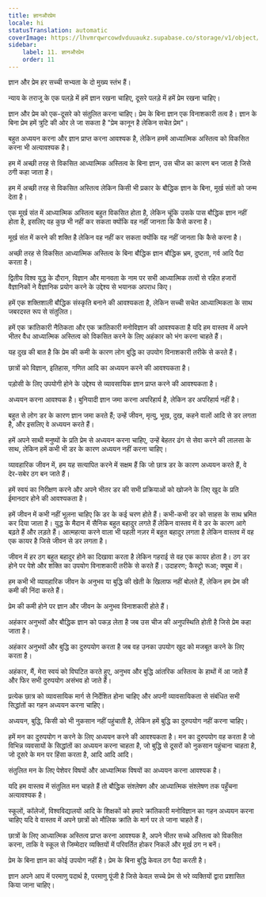 ```yaml
---
title: ज्ञानऔरप्रेम
locale: hi
statusTranslation: automatic
coverImage: https://lhvmrqwrcowdvduuaukz.supabase.co/storage/v1/object/public/strapi-uploads/small_cover-educacion-fundamental.webp-2d51a7828a2b1309555be27f7e2a61a0.webp
sidebar:
    label: 11. ज्ञानऔरप्रेम
    order: 11
---
```

ज्ञान और प्रेम हर सच्ची सभ्यता के दो मुख्य स्तंभ हैं।

न्याय के तराजू के एक पलड़े में हमें ज्ञान रखना चाहिए, दूसरे पलड़े में हमें प्रेम रखना चाहिए।

ज्ञान और प्रेम को एक-दूसरे को संतुलित करना चाहिए। प्रेम के बिना ज्ञान एक विनाशकारी तत्व है। ज्ञान के बिना प्रेम हमें त्रुटि की ओर ले जा सकता है "प्रेम कानून है लेकिन सचेत प्रेम"।

बहुत अध्ययन करना और ज्ञान प्राप्त करना आवश्यक है, लेकिन हममें आध्यात्मिक अस्तित्व को विकसित करना भी अत्यावश्यक है।

हम में अच्छी तरह से विकसित आध्यात्मिक अस्तित्व के बिना ज्ञान, उस चीज का कारण बन जाता है जिसे ठगी कहा जाता है।

हम में अच्छी तरह से विकसित अस्तित्व लेकिन किसी भी प्रकार के बौद्धिक ज्ञान के बिना, मूर्ख संतों को जन्म देता है।

एक मूर्ख संत में आध्यात्मिक अस्तित्व बहुत विकसित होता है, लेकिन चूंकि उसके पास बौद्धिक ज्ञान नहीं होता है, इसलिए वह कुछ भी नहीं कर सकता क्योंकि वह नहीं जानता कि कैसे करना है।

मूर्ख संत में करने की शक्ति है लेकिन वह नहीं कर सकता क्योंकि वह नहीं जानता कि कैसे करना है।

अच्छी तरह से विकसित आध्यात्मिक अस्तित्व के बिना बौद्धिक ज्ञान बौद्धिक भ्रम, दुष्टता, गर्व आदि पैदा करता है।

द्वितीय विश्व युद्ध के दौरान, विज्ञान और मानवता के नाम पर सभी आध्यात्मिक तत्वों से रहित हजारों वैज्ञानिकों ने वैज्ञानिक प्रयोग करने के उद्देश्य से भयानक अपराध किए।

हमें एक शक्तिशाली बौद्धिक संस्कृति बनाने की आवश्यकता है, लेकिन सच्ची सचेत आध्यात्मिकता के साथ जबरदस्त रूप से संतुलित।

हमें एक क्रांतिकारी नैतिकता और एक क्रांतिकारी मनोविज्ञान की आवश्यकता है यदि हम वास्तव में अपने भीतर वैध आध्यात्मिक अस्तित्व को विकसित करने के लिए अहंकार को भंग करना चाहते हैं।

यह दुख की बात है कि प्रेम की कमी के कारण लोग बुद्धि का उपयोग विनाशकारी तरीके से करते हैं।

छात्रों को विज्ञान, इतिहास, गणित आदि का अध्ययन करने की आवश्यकता है।

पड़ोसी के लिए उपयोगी होने के उद्देश्य से व्यावसायिक ज्ञान प्राप्त करने की आवश्यकता है।

अध्ययन करना आवश्यक है। बुनियादी ज्ञान जमा करना अपरिहार्य है, लेकिन डर अपरिहार्य नहीं है।

बहुत से लोग डर के कारण ज्ञान जमा करते हैं; उन्हें जीवन, मृत्यु, भूख, दुख, कहने वालों आदि से डर लगता है, और इसलिए वे अध्ययन करते हैं।

हमें अपने साथी मनुष्यों के प्रति प्रेम से अध्ययन करना चाहिए, उन्हें बेहतर ढंग से सेवा करने की लालसा के साथ, लेकिन हमें कभी भी डर के कारण अध्ययन नहीं करना चाहिए।

व्यावहारिक जीवन में, हम यह सत्यापित करने में सक्षम हैं कि जो छात्र डर के कारण अध्ययन करते हैं, वे देर-सबेर ठग बन जाते हैं।

हमें स्वयं का निरीक्षण करने और अपने भीतर डर की सभी प्रक्रियाओं को खोजने के लिए खुद के प्रति ईमानदार होने की आवश्यकता है।

हमें जीवन में कभी नहीं भूलना चाहिए कि डर के कई चरण होते हैं। कभी-कभी डर को साहस के साथ भ्रमित कर दिया जाता है। युद्ध के मैदान में सैनिक बहुत बहादुर लगते हैं लेकिन वास्तव में वे डर के कारण आगे बढ़ते हैं और लड़ते हैं। आत्महत्या करने वाला भी पहली नज़र में बहुत बहादुर लगता है लेकिन वास्तव में वह एक कायर है जिसे जीवन से डर लगता है।

जीवन में हर ठग बहुत बहादुर होने का दिखावा करता है लेकिन गहराई से वह एक कायर होता है। ठग डर होने पर पेशे और शक्ति का उपयोग विनाशकारी तरीके से करते हैं। उदाहरण; कैस्ट्रो रूआ; क्यूबा में।

हम कभी भी व्यावहारिक जीवन के अनुभव या बुद्धि की खेती के खिलाफ नहीं बोलते हैं, लेकिन हम प्रेम की कमी की निंदा करते हैं।

प्रेम की कमी होने पर ज्ञान और जीवन के अनुभव विनाशकारी होते हैं।

अहंकार अनुभवों और बौद्धिक ज्ञान को पकड़ लेता है जब उस चीज की अनुपस्थिति होती है जिसे प्रेम कहा जाता है।

अहंकार अनुभवों और बुद्धि का दुरुपयोग करता है जब वह उनका उपयोग खुद को मजबूत करने के लिए करता है।

अहंकार, मैं, मेरा स्वयं को विघटित करते हुए, अनुभव और बुद्धि आंतरिक अस्तित्व के हाथों में आ जाते हैं और फिर सभी दुरुपयोग असंभव हो जाते हैं।

प्रत्येक छात्र को व्यावसायिक मार्ग से निर्देशित होना चाहिए और अपनी व्यावसायिकता से संबंधित सभी सिद्धांतों का गहन अध्ययन करना चाहिए।

अध्ययन, बुद्धि, किसी को भी नुकसान नहीं पहुंचाती है, लेकिन हमें बुद्धि का दुरुपयोग नहीं करना चाहिए।

हमें मन का दुरुपयोग न करने के लिए अध्ययन करने की आवश्यकता है। मन का दुरुपयोग वह करता है जो विभिन्न व्यवसायों के सिद्धांतों का अध्ययन करना चाहता है, जो बुद्धि से दूसरों को नुकसान पहुंचाना चाहता है, जो दूसरे के मन पर हिंसा करता है, आदि आदि आदि।

संतुलित मन के लिए पेशेवर विषयों और आध्यात्मिक विषयों का अध्ययन करना आवश्यक है।

यदि हम वास्तव में संतुलित मन चाहते हैं तो बौद्धिक संश्लेषण और आध्यात्मिक संश्लेषण तक पहुँचना अत्यावश्यक है।

स्कूलों, कॉलेजों, विश्वविद्यालयों आदि के शिक्षकों को हमारे क्रांतिकारी मनोविज्ञान का गहन अध्ययन करना चाहिए यदि वे वास्तव में अपने छात्रों को मौलिक क्रांति के मार्ग पर ले जाना चाहते हैं।

छात्रों के लिए आध्यात्मिक अस्तित्व प्राप्त करना आवश्यक है, अपने भीतर सच्चे अस्तित्व को विकसित करना, ताकि वे स्कूल से जिम्मेदार व्यक्तियों में परिवर्तित होकर निकलें और मूर्ख ठग न बनें।

प्रेम के बिना ज्ञान का कोई उपयोग नहीं है। प्रेम के बिना बुद्धि केवल ठग पैदा करती है।

ज्ञान अपने आप में परमाणु पदार्थ है, परमाणु पूंजी है जिसे केवल सच्चे प्रेम से भरे व्यक्तियों द्वारा प्रशासित किया जाना चाहिए।

